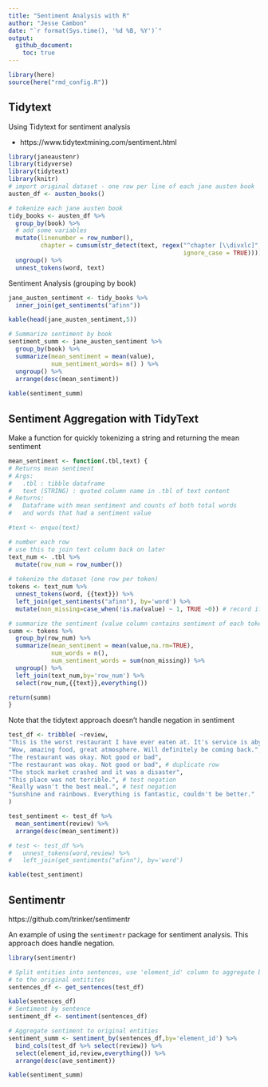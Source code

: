 ```yaml
---
title: "Sentiment Analysis with R"
author: "Jesse Cambon"
date: "`r format(Sys.time(), '%d %B, %Y')`"
output:
  github_document:
    toc: true
---
```



```r
library(here)
source(here("rmd_config.R"))
```

## Tidytext

Using Tidytext for sentiment analysis

* https://www.tidytextmining.com/sentiment.html

```r
library(janeaustenr)
library(tidyverse)
library(tidytext)
library(knitr)
# import original dataset - one row per line of each jane austen book
austen_df <- austen_books()

# tokenize each jane austen book
tidy_books <- austen_df %>%
  group_by(book) %>%
  # add some variables
  mutate(linenumber = row_number(),
         chapter = cumsum(str_detect(text, regex("^chapter [\\divxlc]", 
                                                 ignore_case = TRUE)))) %>%
  ungroup() %>%
  unnest_tokens(word, text)
```

Sentiment Analysis (grouping by book)

```r
jane_austen_sentiment <- tidy_books %>%
  inner_join(get_sentiments("afinn"))

kable(head(jane_austen_sentiment,5))

# Summarize sentiment by book
sentiment_summ <- jane_austen_sentiment %>%
  group_by(book) %>%
  summarize(mean_sentiment = mean(value),
            num_sentiment_words= n() ) %>%
  ungroup() %>%
  arrange(desc(mean_sentiment))
  
kable(sentiment_summ)
```

## Sentiment Aggregation with TidyText
Make a function for quickly tokenizing a string and returning the mean sentiment

```r
mean_sentiment <- function(.tbl,text) {
# Returns mean sentiment 
# Args:
#   .tbl : tibble dataframe
#   text (STRING) : quoted column name in .tbl of text content
# Returns:
#   Dataframe with mean sentiment and counts of both total words
#   and words that had a sentiment value

#text <- enquo(text)

# number each row
# use this to join text column back on later
text_num <- .tbl %>%
  mutate(row_num = row_number())
  
# tokenize the dataset (one row per token)
tokens <- text_num %>%
  unnest_tokens(word, {{text}}) %>%
  left_join(get_sentiments("afinn"), by='word') %>%
  mutate(non_missing=case_when(!is.na(value) ~ 1, TRUE ~0)) # record if missing sentiment value

# summarize the sentiment (value column contains sentiment of each token)
summ <- tokens %>%
  group_by(row_num) %>%
  summarize(mean_sentiment = mean(value,na.rm=TRUE),
            num_words = n(),
            num_sentiment_words = sum(non_missing)) %>%
  ungroup() %>%
  left_join(text_num,by='row_num') %>%
  select(row_num,{{text}},everything())

return(summ)
}
```

Note that the tidytext approach doesn't handle negation in sentiment

```r
test_df <- tribble( ~review,
"This is the worst restaurant I have ever eaten at. It's service is abysmal.",
"Wow, amazing food, great atmosphere. Will definitely be coming back.",
"The restaurant was okay. Not good or bad",
"The restaurant was okay. Not good or bad", # duplicate row
"The stock market crashed and it was a disaster",
"This place was not terrible.", # test negation
"Really wasn't the best meal.", # test negation
"Sunshine and rainbows. Everything is fantastic, couldn't be better."
)

test_sentiment <- test_df %>%
  mean_sentiment(review) %>%
  arrange(desc(mean_sentiment))

# test <- test_df %>%
#   unnest_tokens(word,review) %>%
#   left_join(get_sentiments("afinn"), by='word')

kable(test_sentiment)
```

## Sentimentr

https://github.com/trinker/sentimentr

An example of using the `sentimentr` package for sentiment analysis. This approach does handle negation.

```r
library(sentimentr)

# Split entities into sentences, use 'element_id' column to aggregate back
# to the original entitites
sentences_df <- get_sentences(test_df) 

kable(sentences_df)
# Sentiment by sentence
sentiment_df <- sentiment(sentences_df) 

# Aggregate sentiment to original entities
sentiment_summ <- sentiment_by(sentences_df,by='element_id') %>%
  bind_cols(test_df %>% select(review)) %>%
  select(element_id,review,everything()) %>%
  arrange(desc(ave_sentiment))

kable(sentiment_summ)
```

